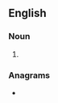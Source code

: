 ==English==

===Noun===
{{head|en|noun form}}

# {{plural of|samplist|lang=en}}

===Anagrams===
* {{anagrams|en|a=ailmpssst|psalmists}}